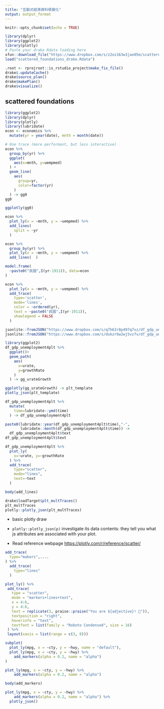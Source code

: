 ```yaml
---
title: "互動式經濟資料視覺化"
output: output_format
---
```


```r
knitr::opts_chunk$set(echo = TRUE)
```

```r
library(dplyr)
library(ggplot2)
library(plotly)
# Paste your drake Rdata loading here
xfun::download_file("https://www.dropbox.com/s/z2oz163w3jae05m/scattered_foundations_drake.Rdata?dl=1", mode="wb")
load("scattered_foundations_drake.Rdata")
```


```r
.root <- rprojroot::is_rstudio_project$make_fix_file()
drake$.updateCache()
drake$source_plan()
drake$makePlan()
drake$visualize()
```

## scattered foundations


```r
library(ggplot2)
library(dplyr)
library(plotly)
library(lubridate)
econ <- economics %>%
  mutate(yr = year(date), mnth = month(date))
```


```r
# One trace (more performant, but less interactive)
econ %>%
  group_by(yr) %>%
  ggplot(
    aes(x=mnth, y=uempmed)
  ) +
  geom_line(
    aes(
      group=yr,
      color=factor(yr)
    )
  ) -> gg0
gg0

ggplotly(gg0)
```


```r
econ %>%
  plot_ly(x = ~mnth, y = ~uempmed) %>%
  add_lines(
    split = ~yr
  ) 
```

```r
econ %>%
  group_by(yr) %>%
  plot_ly(x = ~mnth, y = ~uempmed) %>%
  add_lines(  )

```
```r
model.frame(
  ~paste0("民國",I(yr-1911)), data=econ
)
```


```r
econ %>%
  plot_ly(x = ~mnth, y = ~uempmed) %>%
  add_trace(
    type='scatter',
    mode='lines',
    color = ~ordered(yr),
    text = ~paste0("民國",I(yr-1911)),
    showlegend = FALSE
  )

```


```r
jsonlite::fromJSON("https://www.dropbox.com/s/q7h63r8p497q7xz/df_gdp_unemployment4label.json?dl=1") -> df_gdp_unemployment4label
jsonlite::fromJSON("https://www.dropbox.com/s/dukzr6w2wj5vzfv/df_gdp_unemployment4plt.json?dl=1") -> df_gdp_unemployment4plt
```

```r
library(ggplot2)
df_gdp_unemployment4plt %>%
  ggplot()+
  geom_path(
    aes(
      x=urate,
      y=growthRate
    )
  ) -> gg_urateGrowth

ggplotly(gg_urateGrowth) -> plt_template
plotly_json(plt_template)
```


```r
df_gdp_unemployment4plt %>%
  mutate(
    time=lubridate::ymd(time)
  ) -> df_gdp_unemployment4plt

paste0(lubridate::year(df_gdp_unemployment4plt$time),"-",
       lubridate::month(df_gdp_unemployment4plt$time)) ->
  df_gdp_unemployment4plt$text
df_gdp_unemployment4plt$text

```


```r
df_gdp_unemployment4plt %>%
  plot_ly(
    x=~urate, y=~growthRate
  ) %>%
  add_trace(
    type="scatter",
    mode="lines",
    text=~text
  )
```

```r
body(add_lines)
```


```r
drake$loadTarget$plt_multTraces()
plt_multTraces
plotly::plotly_json(plt_multTraces)
```

  * basic plotly draw
  
  * `plotly::plotly_json(p)` investigate its data contents: they tell you what js attributes are associated with your plot.
  
  * Read reference webpage <https://plotly.com/r/reference/scatter/>
  
```r
add_trace(
  type="makers",....
) %>%
  add_trace(
    type="lines"
  )
```

```r
plot_ly() %>%
 add_trace(
   type = "scatter",
   mode = "markers+lines+text",
   x = 4:6, 
   y = 4:6,
   text = replicate(3, praise::praise("You are ${adjective}! 🙌")),
   textposition = "right",
   hoverinfo = "text",
   textfont = list(family = "Roboto Condensed", size = 16)
 ) %>%
 layout(xaxis = list(range = c(3, 8)))
```

```r
subplot(
  plot_ly(mpg, x = ~cty, y = ~hwy, name = "default"),
  plot_ly(mpg, x = ~cty, y = ~hwy) %>% 
    add_markers(alpha = 0.2, name = "alpha")
)
```


```r
plot_ly(mpg, x = ~cty, y = ~hwy) %>% 
    add_markers(alpha = 0.2, name = "alpha")
```

```r
body(add_markers)
```


```r
plot_ly(mpg, x = ~cty, y = ~hwy) %>% 
    add_markers(alpha = 0.2, name = "alpha") %>%
  plotly_json()
```

